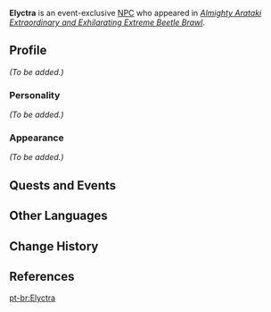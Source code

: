 {{Meta
<!-- Remove this template after adding the missing info -->
|missing_NPC_profile  = yes
|missing_NPC_idle     = yes
|missing_NPC_dialogue = yes
}}
{{Character Infobox
|type             = Event NPC
|image            = NPC Elyctra.png
|realname         = <!-- Optional, if different from in-game name -->
|deceased         = <!-- Past (for deceased prior to events of the game) or free response -->
|region           = Inazuma
|location         = <!-- Where the character appears, if different from Region -->
|affiliation      = 
|title            = Hanakado's Subordinate

|ancestry         = <!-- Clan/family -->
|father           = 
|mother           = 
|spouse           = 
|sibling          = 
|child            = 
|relative         = 

|voiceEN          = [http://www.kellynienaltowski.com/ Kelly Nienaltowski]<ref name="Kelly Nienaltowski">Twitter: [https://twitter.com/KNienaltowski/status/1631488451127414784 EN VA Self Announcement]</ref>
|voiceCN          = 
|voiceJP          = 
|dialoguereward   = 
}}
'''Elyctra''' is an event-exclusive [[NPC]] who appeared in ''[[Almighty Arataki Extraordinary and Exhilarating Extreme Beetle Brawl]]''.
<!--
==Location==
{{subst:#tag:gallery|
NPC Location {{subst:PAGENAME}}.png{{subst:!}}{{subst:PAGENAME}}'s location
NPC Location {{subst:PAGENAME}} Context.png{{subst:!}}Additional context
}}
-->
==Profile==
<!--Detailed story/lore information goes here.-->
''(To be added.)''

===Personality===
''(To be added.)''

===Appearance===
<!--Keep appearance section short and concise. Limit to 2 paragraphs with 3-4 sentences each.-->
''(To be added.)''

==Quests and Events==
{{Quests and Events}}
<!--
==Idle Quotes==
{{Dialogue start}}
: {{DIcon|Idle}} {{Tx}}
:: {{A|VO {{subst:PAGENAME}} 01.ogg}} "{{Tx}}"
{{Dialogue end}}

==Dialogue==
{{Dialogue start}}
:'''{{subst:PAGENAME}}:''' 
:{{DIcon}}
{{Dialogue end}}

==Trivia==
* 
-->
==Other Languages==
{{Other Languages
|en      = Elyctra
|zhs     = 「电气鞘翅」
|zhs_rm  = "Diànqì Qiàochì"
|zht     = 「電氣鞘翅」
|zht_rm  = "Diànqì Qiàochì"
|zh_tl   = "Electric {{w|Elytron}}"
|ja      = 「電気鞘翅」
|ja_rm   = "Denki Shoushi"{{Assumed}}
|ja_tl   = "Electric {{w|Elytron}}"
|ko      = 「찌릿찌릿 곤충 날개」
|ko_tl   = "Throbbing Insect Wing"
|es      = Electroélitro
|es_tl   = Electroelytron
|fr      = Elyctra
|ru      = Эликтра
|th      = ปีกกล้าขาแกร่ง
|th_rm   = 
|th_tl   =
|vi      = Bọ Cánh Cứng Sấm Sét
|vi_tl   = 
|de      = „Elektro-Elytren“
|de_tl   = 
|id      = Elyctra
|pt      = Elyctra
|tr      = Elyctra
|it      = Elyctra
}}

==Change History==
{{Change History|3.4}}

==References==
{{Reflist}}

[[pt-br:Elyctra]]